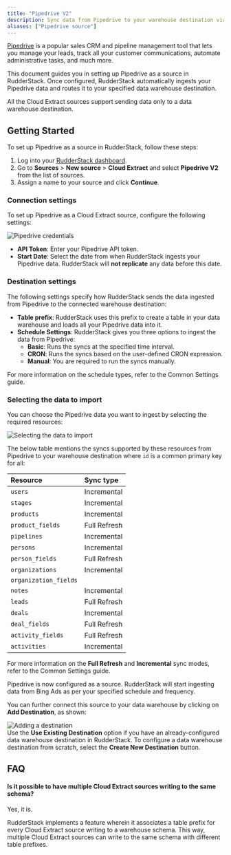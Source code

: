```yaml
---
title: "Pipedrive V2"
description: Sync data from Pipedrive to your warehouse destination via RudderStack.
aliases: ["Pipedrive source"]
---
```


[Pipedrive](https://www.pipedrive.com/) is a popular sales CRM and pipeline management tool that lets you manage your leads, track all your customer communications, automate administrative tasks, and much more.

This document guides you in setting up Pipedrive as a source in RudderStack. Once configured, RudderStack automatically ingests your Pipedrive data and routes it to your specified data warehouse destination.

<div class="warningBlock">
All the Cloud Extract sources support sending data only to a <Link to="/destinations/warehouse-destinations/">data warehouse destination</Link>.
</div>

## Getting Started

To set up Pipedrive as a source in RudderStack, follow these steps:

1. Log into your [RudderStack dashboard](https://app.rudderstack.com/).
2. Go to **Sources** > **New source** > **Cloud Extract** and select **Pipedrive V2** from the list of sources.
3. Assign a name to your source and click **Continue**.

### Connection settings

To set up Pipedrive as a Cloud Extract source, configure the following settings:

<img src="../../assets/cloud-extract-sources/pipedrive-connection-settings.png" alt="Pipedrive credentials" />

- **API Token**: Enter your Pipedrive API token.
- **Start Date**: Select the date from when RudderStack ingests your Pipedrive data. RudderStack will **not replicate** any data before this date.

### Destination settings

The following settings specify how RudderStack sends the data ingested from Pipedrive to the connected warehouse destination:

- **Table prefix**: RudderStack uses this prefix to create a table in your data warehouse and loads all your Pipedrive data into it.
- **Schedule Settings**: RudderStack gives you three options to ingest the data from Pipedrive:
    - **Basic**: Runs the syncs at the specified time interval. 
    - **CRON**: Runs the syncs based on the user-defined CRON expression.
    - **Manual**: You are required to run the syncs manually.

<div class="infoBlock">
For more information on the schedule types, refer to the <Link to="/sources/extract/common-settings/">Common Settings</Link> guide.
</div>

### Selecting the data to import

You can choose the Pipedrive data you want to ingest by selecting the required resources:

<img src="../../assets/cloud-extract-sources/pipedive-v2-resources.png" alt="Selecting the data to import" />

The below table mentions the syncs supported by these resources from Pipedrive to your warehouse destination where `id` is a common primary key for all:  

| Resource | Sync type | 
| :---| :--- | 
|`users`| Incremental | 
|`stages`| Incremental | 
|`products`| Incremental | 
|`product_fields`| Full Refresh |
|`pipelines`| Incremental | 
|`persons`| Incremental | 
|`person_fields`| Full Refresh |
|`organizations`| Incremental | 
|`organization_fields`|
|`notes`| Incremental | 
|`leads`| Full Refresh |
|`deals`| Incremental | 
|`deal_fields`| Full Refresh |
|`activity_fields`| Full Refresh |
|`activities`| Incremental | 

<div class="infoBlock">
For more information on the <strong>Full Refresh</strong> and <strong>Incremental</strong> sync modes, refer to the <Link to="/sources/extract/common-settings/#sync-modes">Common Settings</Link> guide.
</div>

Pipedrive is now configured as a source. RudderStack will start ingesting data from Bing Ads as per your specified schedule and frequency.

You can further connect this source to your data warehouse by clicking on **Add Destination**, as shown:

<img src="../../assets/cloud-extract-sources/add-destination.png" alt="Adding a destination" />

<div class="successBlock">
Use the <strong>Use Existing Destination</strong> option if you have an already-configured data warehouse destination in RudderStack. To configure a data warehouse destination from scratch, select the <strong>Create New Destination</strong> button.
</div>

## FAQ

#### Is it possible to have multiple Cloud Extract sources writing to the same schema?

Yes, it is.

RudderStack implements a feature wherein it associates a table prefix for every Cloud Extract source writing to a warehouse schema. This way, multiple Cloud Extract sources can write to the same schema with different table prefixes.
